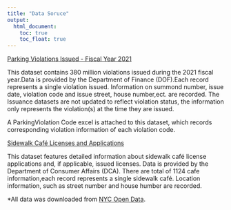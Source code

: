 ```yaml
---
title: "Data Soruce"
output: 
  html_document:
    toc: true
    toc_float: true
---
```



[Parking Violations Issued - Fiscal Year 2021](https://data.cityofnewyork.us/City-Government/Parking-Violations-Issued-Fiscal-Year-2021/pvqr-7yc4)

This dataset contains 380 million violations issued during the 2021 fiscal year.Data is provided by the Department of Finance (DOF).Each record represents a single violation issued. Information on summond number, issue date, violation code and issue street, house number,ect. are recorded. The Issuance datasets are not updated to reflect violation status, the information only represents the violation(s) at the time they are issued.

A ParkingViolation Code excel is attached to this dataset, which records corresponding violation information of each violation code.

[Sidewalk Café Licenses and Applications](https://data.cityofnewyork.us/Business/Sidewalk-Caf-Licenses-and-Applications/qcdj-rwhu)

This dataset features detailed information about sidewalk café license applications and, if applicable, issued licenses. Data is provided by the Department of Consumer Affairs (DCA). There are total of 1124 cafe information,each record represents a single sidewalk café. Location information, such as street number and house humber are recorded.



*All data was downloaded from [NYC Open Data](https://opendata.cityofnewyork.us/). 